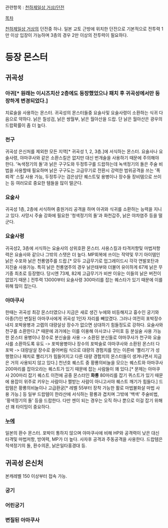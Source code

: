 관련항목 : [[천하제일상 거상/던전]]

[[목차]]

[[천하제일상 거상]]의 던전중 하나. 일본 교토 근방에 위치한 던전으로 기본적으로 전투력 1만 이상 입장이 가능하며 3층의 경우 2만 이상의 전투력이 필요하다.

= 등장 몬스터 =
== 귀곡성 ==
=== 아귀[* 원래는 이시즈치산 2층에도 등장했었으나 패치 후 귀곡성에서만 등장하게 변경되었다.] ===
치료술을 사용하는 몬스터. 귀곡성의 몬스터들중 요술사및 요술사령이 소환하는 식귀 다음으로 약하다. 낡은 칠성검, 낡은 쌍월부, 낡은 월아산을 드랍. 단 낡은 월아산은 광우의 드랍확률이 좀 더 높다.

=== 천구 ===
귀곡성 은신처를 제외한 모든 지역[* 귀곡성 1, 2, 3층.]에 서식하는 몬스터. 요술사나 요술사령, 야마쿠사와 같은 소환스킬은 없지만 대신 번개술을 사용하기 때문에 주의해야 한다. '녹색정기의 돌'과 낡은 구구도와 두정투구를 드랍하는데 녹색정기의 돌은 주술 비법을 사용할때 필요하며 낡은 구구도는 고급무기로 전환시 강력한 범위공격을 쓰는 '폭뢰격' 스킬 사용 가능, 두정투구는 검은상단 퀘스트및 용병이나 장수들 장비템으로 쓰이는 등 여러모로 중요한 템들을 많이 떨군다.
  
=== 요술사 ===
귀곡성 1층, 2층에 서식하며 중원거리 공격을 하며 아귀와 식귀를 소환하는 능력을 지니고 있다.
사망시 주술 강화에 필요한 '청색정기의 돌'과 화천갑주, 낡은 야차염주 등을 떨군다. 

=== 요술사령 ===
귀곡성2, 3층에 서식하는 요술사의 상위호환 몬스터. 사용스킬과 타격저항및 마법저항력은 요술사와 같으나 그밖의 스탯은 더 높다. MP회복에 쓰이는 작약및 무기 아이템인 낡은 수포와 낡은 천룡염주를 드랍.[* 모두 고급무기로 업그레이드시 각각 연발포탄과 지진술 사용가능. 특히 낡은 천룡염주의 경우 낡은태부와 더불어 유이하게 67제 낡은 무기중 최초로 등장했다. 당시엔 73제, 82제 고급무기가 비싼 이유는 이들의 낡은 버전이 없었기 때문.]
전투력 13000부터 요술사령 300마리를 잡는 퀘스타가 있기 때문에 이를 위해 많이 잡는다.

=== 아마쿠사 ===
한때는 귀곡성 최강 몬스터였으나 지금은 새로 생긴 누에와 비등해지고 흉수인 궁기와 아종(?)인 변질된 아마쿠사에게 귀곡성 1인자 자리를 빼았겼다. 그러나 여전히 포박장수 내지 포박용병과 고렙의 대량살상 장수가 없으면 상대하기 힘들정도로 강하다. 요술사와 천구를 소환한다.[* 때문에 과거에는 이를 이용해 아사코나 구미호 등 분실술 사용 가능한 몬스터 용병이나 장수로 분신술을 사용 -> 소환된 분신들로 야마쿠사가 천구와 요술사를 소환하도록 유도 -> 포박용병이나 장수의 포박술로 야마쿠사와 소환된 몬스터 다 포박 -> 대량살살 장수로 쓸어버림 식으로 대량의 경험치를 얻는 이른바 '뿔리기'가 성행했으나 패치로 뿔리기가 힘들어지고 다른 대량 경험치의 몬스터들이 생겨나면서 지금은 거의 사용되지 않고 있다.] 천년호 퀘스트 중 황룡의비늘을 모으는 퀘스트와 아마쿠사 200마리를 잡아오라는 퀘스트가 있기 때문에 잡는 사람들이 꽤 있다.[* 문제는 아마쿠사 200마리 잡기 퀘스트 이전에 공중 몬스터인 '''화룡''' 80마리를 잡기 퀴스트가 있기 때문에 용잡이 위주로 키우는 사람이나 쩔받는 사람이 아니고서야 퀘스트 깨기가 힘들다.]
드랍템은 황룡의비늘이나 고급환궁[* 레벨 55부터 장착 가능한 활로 마법불화살 마법 사용 가능.] 등 일부 드랍템이 한라산에 서식하는 황룡과 겹치며 그밖에 '백색' 주술비법, '황색정기의 돌' 등을 드랍한다. 다만 젠이 되는 경우는 오직 하나 뿐으로 이걸 잡기 위해선 꽤 타이밍이 중요하다.
 
=== [[누에]] ===
일본의 환수 몬스터. 포박이 통하지 않으며 야마쿠사에 비해 HP와 공격력이 낮은 대신 타격및 마법저항, 방여력, MP가 더 높다. 사자후 공격과 주동공격을 사용한다. 
드랍템은 적색정기의 돌, 환수의혼, 낡은일타홍경대 등.

== 귀곡성 은신처 ==
본캐레벨 150 이상부터 접속 가능.
=== 궁기 ===
=== 어린궁기 ===
=== 변질된 아마쿠사 ===
